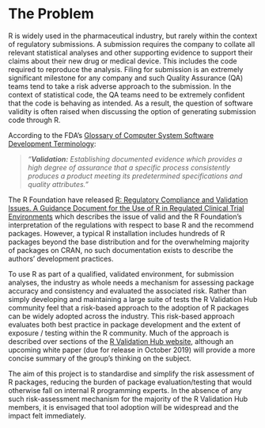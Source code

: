 # The Problem
<!-- 
Outlining the issue / weak point / problem to be solved by this proposal. This should be a compelling section that sets the reader up for the next section - the proposed solution!

It is important to cover:

 - [ ] What the problem is
 - [ ] Who it affects
 - [ ] Have there been previous attempts to resolve the problem
 - [ ] Why it should be tackled
-->


R is widely used in the pharmaceutical industry, but rarely within the context of regulatory submissions.  A submission requires the company to collate all relevant statistical analyses and other supporting evidence to support their claims about their new drug or medical device.  This includes the code required to reproduce the analysis.  Filing for submission is an extremely significant milestone for any company and such Quality Assurance (QA) teams tend to take a risk adverse approach to the submission.  In the context of statistical code, the QA teams need to be extremely confident that the code is behaving as intended.  As a result, the question of software validity is often raised when discussing the option of generating submission code through R.  

According to the FDA’s [Glossary of Computer System Software Development Terminology](https://www.fda.gov/iceci/inspections/inspectionguides/ucm074875.htm):

>*"**Validation:** Establishing documented evidence which provides a high degree of assurance that a specific process consistently produces a product meeting its predetermined specifications and quality attributes."*

The R Foundation have released [R: Regulatory Compliance and Validation Issues. A Guidance Document for the Use of R in Regulated Clinical Trial Environments](https://www.r-project.org/doc/R-FDA.pdf) which describes the issue of valid and the R Foundation's interpretation of the regulations with respect to base R and the recommend packages.  However, a typical R installation includes hundreds of R packages beyond the base distribution and for the overwhelming majority of packages on CRAN, no such documentation exists to describe the authors' development practices.

To use R as part of a qualified, validated environment, for submission analyses, the industry as whole needs a mechanism for assessing package accuracy and consistency and evaluated the associated risk.  Rather than simply developing and maintaining a large suite of tests the R Validation Hub community feel that a risk-based approach to the adoption of R packages can be widely adopted across the industry.  This risk-based approach evaluates both best practice in package development and the extent of exposure / testing within the R community.  Much of the approach is described over sections of the [R Validation Hub website](https://www.pharmar.org/), although an upcoming white paper (due for release in October 2019) will provide a more concise summary of the group's thinking on the subject.

The aim of this project is to standardise and simplify the risk assessment of R packages, reducing the burden of package evaluation/testing that would otherwise fall on internal R programming experts.  In the absence of any such risk-assessment mechanism for the majority of the R Validation Hub members, it is envisaged that tool adoption will be widespread and the impact felt immediately.


